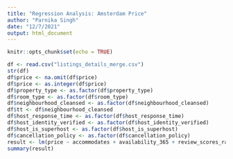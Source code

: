 ```yaml
---
title: "Regression Analysis: Amsterdam Price"
author: "Parnika Singh"
date: "12/7/2021"
output: html_document
---
```


```r
knitr::opts_chunk$set(echo = TRUE)
```

```r
df <- read.csv("listings_details_merge.csv")
str(df)
df$price <- na.omit(df$price)
df$price <- as.integer(df$price)
df$property_type <- as.factor(df$property_type)
df$room_type <- as.factor(df$room_type)
df$neighbourhood_cleansed <- as.factor(df$neighbourhood_cleansed)
df$tt <- df$neighbourhood_cleansed
df$host_response_time <- as.factor(df$host_response_time)
df$host_identity_verified <- as.factor(df$host_identity_verified)
df$host_is_superhost <- as.factor(df$host_is_superhost)
df$cancellation_policy <- as.factor(df$cancellation_policy)
result <- lm(price ~ accommodates + availability_365 + review_scores_rating + bathrooms + bedrooms + beds + room_type + tt + host_identity_verified +cancellation_policy, data = df)
summary(result)
```


